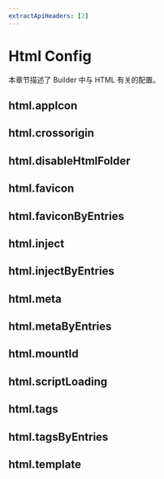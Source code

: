 ```yaml
---
extractApiHeaders: [2]
---
```


# Html Config

本章节描述了 Builder 中与 HTML 有关的配置。

## html.appIcon


<AppIcon />

## html.crossorigin


<Crossorigin />

## html.disableHtmlFolder


<DisableHtmlFolder />

## html.favicon


<Favicon />

## html.faviconByEntries


<FaviconByEntries />

## html.inject


<Inject />

## html.injectByEntries


<InjectByEntries />

## html.meta


<Meta />

## html.metaByEntries


<MetaByEntries />

## html.mountId


<MountId />

## html.scriptLoading


<ScriptLoading />

## html.tags


<Tags />

## html.tagsByEntries


<TagsByEntries />

## html.template


<Template />

## html.templateByEntries


<TemplateByEntries />

## html.templateParameters


<TemplateParameters />

## html.templateParametersByEntries


<TemplateParametersByEntries />

## html.title


<Title />

## html.titleByEntries


<TitleByEntries />
